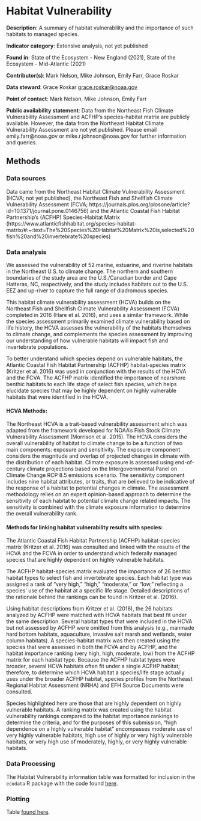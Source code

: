# Habitat Vulnerability 

**Description**: A summary of habitat vulnerability and the importance of such habitats to managed species. 

**Indicator category**: Extensive analysis, not yet published

**Found in**: State of the Ecosystem - New England (2021), 
State of the Ecosystem - Mid-Atlantic (2021) 

**Contributor(s)**: Mark Nelson, Mike Johnson, Emily Farr, Grace Roskar
  
**Data steward**: Grace Roskar <grace.roskar@noaa.gov>
  
**Point of contact**: Mark Nelson, Mike Johnson, Emily Farr
  
**Public availability statement**: Data from the Northeast Fish Climate Vulnerability Assessment and ACFHP’s species-habitat matrix are publicly available. However, the data from the Northeast Habitat Climate Vulnerability Assessment are not yet published. Please email emily.farr@noaa.gov or mike.r.johnson@noaa.gov for further information and queries.

## Methods


### Data sources

Data came from the Northeast Habitat Climate Vulnerability Assessment (HCVA; not yet published), the Northeast Fish and Shellfish Climate Vulnerability Assessment (FCVA; https://journals.plos.org/plosone/article?id=10.1371/journal.pone.0146756)  and the Atlantic Coastal Fish Habitat Partnership’s (ACFHP) Species-Habitat Matrix (https://www.atlanticfishhabitat.org/species-habitat-matrix/#:~:text=The%20Species%2DHabitat%20Matrix%20is,selected%20fish%20and%20invertebrate%20species)

### Data analysis

We assessed the vulnerability of 52 marine, estuarine, and riverine habitats in the Northeast U.S. to climate change. The northern and southern boundaries of the study area are the U.S./Canadian border and Cape Hatteras, NC, respectively, and the study includes habitats out to the U.S. EEZ and up-river to capture the full range of diadromous species. 

This habitat climate vulnerability assessment (HCVA) builds on the Northeast Fish and Shellfish Climate Vulnerability Assessment (FCVA) completed in 2016 (Hare et al. 2016), and uses a similar framework. While the species assessment primarily examined climate vulnerability based on life history, the HCVA assesses the vulnerability of the habitats themselves to climate change, and complements the species assessment by improving our understanding of how vulnerable habitats will impact fish and invertebrate populations.

To better understand which species depend on vulnerable habitats, the Atlantic Coastal Fish Habitat Partnership (ACFHP) habitat-species matrix (Kritzer et al. 2016) was used in conjunction with the results of the HCVA and the FCVA. The ACFHP matrix identified the importance of nearshore benthic habitats to each life stage of select fish species, which helps elucidate species that may be highly dependent on highly vulnerable habitats that were identified in the HCVA.

#### HCVA Methods:
The Northeast HCVA is a trait-based vulnerability assessment which was adapted from the framework developed for NOAA’s Fish Stock Climate Vulnerability Assessment (Morrison et al. 2015). The HCVA considers the overall vulnerability of habitat to climate change to be a function of two main components: exposure and sensitivity. The exposure component considers the magnitude and overlap of projected changes in climate with the distribution of each habitat. Climate exposure is assessed using end-of-century climate projections based on the Intergovernmental Panel on Climate Change RCP 8.5 emissions scenario. The sensitivity component includes nine habitat attributes, or traits, that are believed to be indicative of the response of a habitat to potential changes in climate. The assessment methodology relies on an expert opinion-based approach to determine the sensitivity of each habitat to potential climate change related impacts. The sensitivity is combined with the climate exposure information to determine the overall vulnerability rank. 

#### Methods for linking habitat vulnerability results with species:
The Atlantic Coastal Fish Habitat Partnership (ACFHP) habitat-species matrix (Kritzer et al. 2016) was consulted and linked with the results of the HCVA and the FCVA in order to understand which federally managed species that are highly dependent on highly vulnerable habitats. 

The ACFHP habitat-species matrix evaluated the importance of 26 benthic habitat types to select fish and invertebrate species. Each habitat type was assigned a rank of “very high,” “high,” “moderate,” or “low,” reflecting a species’ use of the habitat at a specific life stage. Detailed descriptions of the rationale behind the rankings can be found in Kritzer et al. (2016). 

Using habitat descriptions from Kritzer et al. (2016), the 26 habitats analyzed by ACFHP were matched with HCVA habitats that best fit under the same description. Several habitat types that were included in the HCVA but not assessed by ACFHP were omitted from this analysis (e.g., manmade hard bottom habitats, aquaculture, invasive salt marsh and wetlands, water column habitats). A species-habitat matrix was then created using the species that were assessed in both the FCVA and by ACFHP, and the habitat importance ranking (very high, high, moderate, low) from the ACFHP matrix for each habitat type. Because the ACFHP habitat types were broader, several HCVA habitats often fit under a single ACFHP habitat; therefore, to determine which HCVA habitat a species/life stage actually uses under the broader ACFHP habitat, species profiles from the Northeast Regional Habitat Assessment (NRHA) and EFH Source Documents were consulted.

Species highlighted here are those that are highly dependent on highly vulnerable habitats. A ranking matrix was created using the habitat vulnerability rankings compared to the habitat importance rankings to determine the criteria, and for the purposes of this submission, “high dependence on a highly vulnerable habitat” encompasses moderate use of very highly vulnerable habitats, high use of highly or very highly vulnerable habitats, or very high use of moderately, highly, or very highly vulnerable habitats.


### Data Processing

The Habitat Vulnerability information table was formatted for inclusion in the `ecodata` R package with the code found [here](https://github.com/NOAA-EDAB/ecodata/blob/master/data-raw/get_habitat_vulnerability.R).

### Plotting

Table [found here](https://noaa-edab.github.io/ecodata/Hab_table). 

